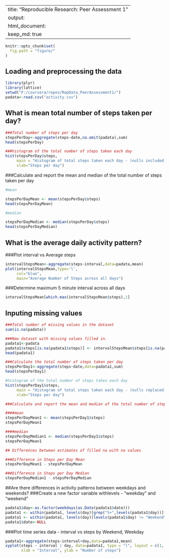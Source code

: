 ---
title: "Reproducible Research: Peer Assessment 1"
output: 
  html_document:
    keep_md: true
----

```r
knitr::opts_chunk$set(
  fig.path = "figure/"
)
```

## Loading and preprocessing the data

```r
library(plyr)
library(lattice)
setwd("F:/coursera/repos/RepData_PeerAssessment1/")
padata<-read.csv("activity.csv")
```


## What is mean total number of steps taken per day?

```r
###Total number of steps per day
stepsPerDay<-aggregate(steps~date,na.omit(padata),sum)
head(stepsPerDay)
```

```r
###histogram of the total number of steps taken each day
hist(stepsPerDay$steps,
     main = "Histogram of total steps taken each day - (nulls included)",
     xlab="Steps per day")
```

###Calculate and report the mean and median of the total number of steps taken per day

```r
#mean

stepsPerDayMean <- mean(stepsPerDay$steps)
head(stepsPerDayMean)

#median

stepsPerDayMedian <- median(stepsPerDay$steps)
head(stepsPerDayMedian)
```

## What is the average daily activity pattern?

###Plot interval vs Average steps
```r
intervalStepsMean<-aggregate(steps~interval,data=padata,mean)
plot(intervalStepsMean,type='l',
     col="blue",
     main="Average Number of Steps across all days")
```

###Determine maximum 5 minute interval across all days
```r
intervalStepsMean[which.max(intervalStepsMean$steps),1]

```

## Inputing missing values


```r
###Total number of missing values in the dataset
sum(is.na(padata))

###New dataset with missing values filled in.
padata1<-padata
padata1$steps[is.na(padata1$steps)] <- intervalStepsMean$steps[is.na(padata1$steps)]
head(padata1)

###Calculate the total number of steps taken per day
stepsPerDay1<-aggregate(steps~date,data=padata1,sum)
head(stepsPerDay1)

```

```r
#histogram of the total number of steps taken each day
hist(stepsPerDay1$steps,
     main = "Histogram of total steps taken each day - (nulls replaced)",
     xlab="Steps per day")
```

```r
###Calculate and report the mean and median of the total number of steps taken per day

####mean
stepsPerDayMean1 <- mean(stepsPerDay1$steps)
stepsPerDayMean1

####median
stepsPerDayMedian1 <- median(stepsPerDay1$steps)
stepsPerDayMean1

## Differences between estimates of filled na with na values

###Difference in Steps per Day Mean
stepsPerDayMean1 - stepsPerDayMean

###Difference in Steps per Day Median
stepsPerDayMedian1 - stepsPerDayMedian

```
##Are there differences in activity patterns between weekdays and weekends?
###Create a new factor variable withlevels - "weekday" and "weekend" 
```r
padata1$day<-as.factor(weekdays(as.Date(padata1$date)))
padata1 <- within(padata1, levels(day)[grep("S+",levels(padata1$day))] <- "Weekend")
padata1 <- within(padata1, levels(day)[levels(padata1$day) != "Weekend"] <- "Weekday")
padata1$date<-NULL
```
###Plot time series data - interval vs steps by Weekend, Weekday
```r
padata1<-aggregate(steps~interval+day,data=padata1,mean)
xyplot(steps ~ interval | day, data=padata1, type = "l", layout = c(1, 2), 
       xlab = "Interval", ylab = "Number of steps")
```

